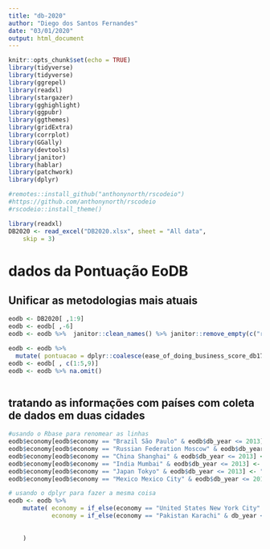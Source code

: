 ```yaml
---
title: "db-2020"
author: "Diego dos Santos Fernandes"
date: "03/01/2020"
output: html_document
---
```


```r
knitr::opts_chunk$set(echo = TRUE)
library(tidyverse)
library(tidyverse)
library(ggrepel)
library(readxl)
library(stargazer)
library(gghighlight)
library(ggpubr)
library(ggthemes)
library(gridExtra)
library(corrplot)
library(GGally)
library(devtools)
library(janitor)
library(hablar)
library(patchwork)
library(dplyr)

#remotes::install_github("anthonynorth/rscodeio")
#https://github.com/anthonynorth/rscodeio
#rscodeio::install_theme()
```

```r
library(readxl)
DB2020 <- read_excel("DB2020.xlsx", sheet = "All data", 
    skip = 3)

```

# dados da Pontuação EoDB
## Unificar as metodologias mais atuais
```r

eodb <- DB2020[ ,1:9]
eodb <- eodb[ ,-6]
eodb <- eodb %>%  janitor::clean_names() %>% janitor::remove_empty(c("rows","cols"))

eodb <- eodb %>% 
  mutate( pontuacao = dplyr::coalesce(ease_of_doing_business_score_db17_20_methodology,ease_of_doing_business_score_db15_methodology,ease_of_doing_business_score_db10_14_methodology))
eodb <- eodb[ , c(1:5,9)] 
eodb <- eodb %>% na.omit()



```

## tratando as informações com países com coleta de dados em duas cidades

```r
#usando o Rbase para renomear as linhas
eodb$economy[eodb$economy == "Brazil São Paulo" & eodb$db_year <= 2013] <- "Brazil"
eodb$economy[eodb$economy == "Russian Federation Moscow" & eodb$db_year <= 2013] <- "Russian Federation"
eodb$economy[eodb$economy == "China Shanghai" & eodb$db_year <= 2013] <- "China"
eodb$economy[eodb$economy == "India Mumbai" & eodb$db_year <= 2013] <- "India"
eodb$economy[eodb$economy == "Japan Tokyo" & eodb$db_year <= 2013] <- "Japan"
eodb$economy[eodb$economy == "Mexico Mexico City" & eodb$db_year <= 2013] <- "Mexico"

# usando o dplyr para fazer a mesma coisa
eodb <- eodb %>% 
    mutate( economy = if_else(economy == "United States New York City" & db_year <= 2013, "United States", economy),
            economy = if_else(economy == "Pakistan Karachi" & db_year <= 2013, "Pakistan", economy)
            
            
    )



```
























